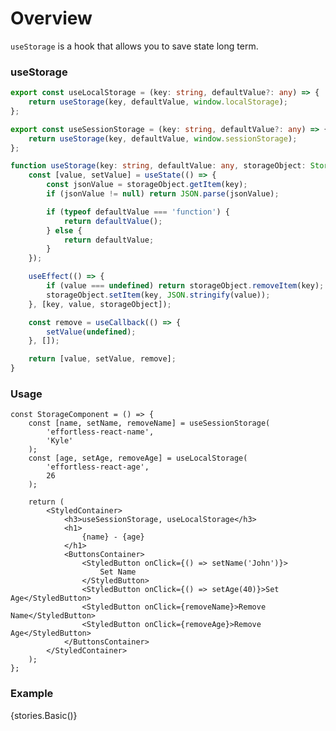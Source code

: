 
<Meta title="Hooks/Docs/useStorage" component={StorageComponent} />

# Overview

`useStorage` is a hook that allows you to save state long term.

### useStorage

```ts
export const useLocalStorage = (key: string, defaultValue?: any) => {
    return useStorage(key, defaultValue, window.localStorage);
};

export const useSessionStorage = (key: string, defaultValue?: any) => {
    return useStorage(key, defaultValue, window.sessionStorage);
};

function useStorage(key: string, defaultValue: any, storageObject: Storage) {
    const [value, setValue] = useState(() => {
        const jsonValue = storageObject.getItem(key);
        if (jsonValue != null) return JSON.parse(jsonValue);

        if (typeof defaultValue === 'function') {
            return defaultValue();
        } else {
            return defaultValue;
        }
    });

    useEffect(() => {
        if (value === undefined) return storageObject.removeItem(key);
        storageObject.setItem(key, JSON.stringify(value));
    }, [key, value, storageObject]);

    const remove = useCallback(() => {
        setValue(undefined);
    }, []);

    return [value, setValue, remove];
}
```

### Usage

```tsx
const StorageComponent = () => {
    const [name, setName, removeName] = useSessionStorage(
        'effortless-react-name',
        'Kyle'
    );
    const [age, setAge, removeAge] = useLocalStorage(
        'effortless-react-age',
        26
    );

    return (
        <StyledContainer>
            <h3>useSessionStorage, useLocalStorage</h3>
            <h1>
                {name} - {age}
            </h1>
            <ButtonsContainer>
                <StyledButton onClick={() => setName('John')}>
                    Set Name
                </StyledButton>
                <StyledButton onClick={() => setAge(40)}>Set Age</StyledButton>
                <StyledButton onClick={removeName}>Remove Name</StyledButton>
                <StyledButton onClick={removeAge}>Remove Age</StyledButton>
            </ButtonsContainer>
        </StyledContainer>
    );
};
```

### Example

<Preview>
    <Story name="useStorage">{stories.Basic()}</Story>
</Preview>
